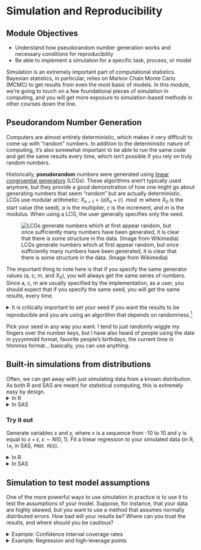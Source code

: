 # Simulation and Reproducibility {#simulation}

## Module Objectives {-}

- Understand how pseudorandom number generation works and necessary conditions for reproducibility
- Be able to implement a simulation for a specific task, process, or model

Simulation is an extremely important part of computational statistics. Bayesian statistics, in particular, relies on Markov Chain Monte Carlo (MCMC) to get results from even the most basic of models. In this module, we're going to touch on a few foundational pieces of simulation in computing, and you will get more exposure to simulation-based methods in other courses down the line. 

## Pseudorandom Number Generation

Computers are almost entirely deterministic, which makes it very difficult to come up with "random" numbers. In addition to the deterministic nature of computing, it's also somewhat important to be able to run the same code and get the same results every time, which isn't possible if you rely on truly random numbers. 

Historically, **pseudorandom** numbers were generated using [linear congruential generators](https://en.wikipedia.org/wiki/Linear_congruential_generator) (LCGs). These algorithms aren't typically used anymore, but they provide a good demonstration of how one might go about generating numbers that seem "random" but are actually deterministic. LCGs use modular arithmetic: $X_{n+1} = (aX_n + c) \mod m$ where $X_0$ is the start value (the seed), $a$ is the multiplier, $c$ is the increment, and $m$ is the modulus. When using a LCG, the user generally specifies only the seed. 

![LCGs generate numbers which at first appear random, but once sufficiently many numbers have been generated, it is clear that there is some structure in the data. (Image from Wikimedia)](https://upload.wikimedia.org/wikipedia/commons/a/a3/Lcg_3d.gif)

The important thing to note here is that if you specify the same generator values (a, c, m, and $X_0$), you will always get the same series of numbers. Since a, c, m are usually specified by the implementation, as a user, you should expect that if you specify the same seed, you will get the same results, every time.

<details><summary>It is critically important to set your seed if you want the results to be reproducible and you are using an algorithm that depends on randomness.^[I once helped a friend fit a model for their masters thesis using Simulated Annealing (which relies on random seeds). We got brilliant results, but couldn't ever reproduce them, because I hadn't set the seed first and we never could figure out what the original seed was. Learn from my mistakes.]</summary> Once you set your seed, the remaining results will only be reproducible if you generate the same set of random numbers every time. 

```r
set.seed(342512)

# Get 10 numbers after the seed is set
sample(1:100, 10)

# Compute something else that depends on randomness
mean(rnorm(50))

# Get 10 more numbers
sample(1:100, 10)
```

Compare the results above to these results:

```r
set.seed(342512)

# Get 10 numbers after the seed is set
sample(1:100, 10)

# Compute something else that depends on randomness
mean(rnorm(30))

# Get 10 more numbers
sample(1:100, 10)
```

Notice how the results have changed? To make my documents more reproducible, I will sometimes set a new seed at the start of an important chunk, even if I've already set the seed earlier. This introduces certain "fixed points" where results won't change immediately after I've re-set the seed. This is particularly important when I'm generating bootstrap estimates, fitting models, or simulating data for graphics experiments.
</details>

Pick your seed in any way you want. I tend to just randomly wiggle my fingers over the number keys, but I have also heard of people using the date in yyyymmdd format, favorite people's birthdays, the current time in hhmmss format... basically, you can use anything. 

## Built-in simulations from distributions

Often, we can get away with just simulating data from a known distribution. As both R and SAS are meant for statistical computing, this is extremely easy by design. 
<details><summary>In R</summary>
You can see the various distribution options using `?Distributions`. In general, `dxxx` is the PDF/PMF, `pxxx` is the CDF, `qxxx` is the quantile function, and `rxxx` gives you random nubmers generated from the distribution. (`xxx`, obviously, is whatever distribution you're looking to use.)

```r
library(tibble)
library(dplyr)
library(tidyr)
library(ggplot2)
set.seed(109025879)

tibble(
  norm = rnorm(500),
  gamma = rgamma(500, shape = 3, scale = 1),
  exp = rexp(500, rate = 1), # R uses a exp(-ax) 
  t = rt(500, df = 5),
  chisq = rchisq(500, 5)
) %>%
  pivot_longer(1:5, names_to = "dist", values_to = "value") %>%
  ggplot(aes(x = value)) + geom_density() + facet_wrap(~dist, scales = "free", nrow = 1)
```
</details>
<details><summary>In SAS</summary>
You can see the [various distribution options](https://documentation.sas.com/?docsetId=lefunctionsref&docsetTarget=p0fpeei0opypg8n1b06qe4r040lv.htm&docsetVersion=9.4&locale=en) in the RAND documentation. 
```sashtml
%let N=500; /* size of sample */
  
DATA sample;
call streaminit(12532);
DO i = 1 to &N; /* &N is the value of the macro variable defined above */
  id = i;
  norm = rand("Normal", 0, 1);
  gamma = rand("Gamma", 3, 1);
  exp = rand("Exponential", 1); /* SAS uses 1/a exp(-x/a) */
  t = rand("T", 5);
  chisq = rand("Chisq", 5);
  OUTPUT;
END;
RUN;

PROC TRANSPOSE data=sample out=longsample
  (rename=(COL1 = value)) /* rename output variable ('values_to') */
  NAME = dist /* where the column names go ('names_to') */
;
  BY id;
  VAR norm gamma exp t chisq;
RUN;

PROC SGPANEL data=longsample;
PANELBY dist / COLUMNS = 5 UNISCALE = ROW NOVARNAME;
  DENSITY value / TYPE = KERNEL;
RUN;
```
</details>

### Try it out {- .tryitout}
Generate variables x and y, where x is a sequence from -10 to 10 and y is equal to $x + \epsilon$, $\epsilon \sim N(0, 1)$. Fit a linear regression to your simulated data (in R, `lm`, in SAS, `PROC REG`).

<details><summary>In R</summary>
```r
set.seed(20572983)
data <- tibble(x = seq(-10, 10, .1), 
               y = x + rnorm(length(x)))
regression <- lm(y ~ x, data = data)
summary(regression)
```
</details>
<details><summary>In SAS</summary>
```sashtml
DATA tmp;
call streaminit(20572983);
DO i = -10 to 10 by .1;
  x = i;
  y = x + rand("Normal");
  OUTPUT;
END;
RUN;

PROC REG data = tmp;
MODEL y = x;
RUN;
```
</details>


## Simulation to test model assumptions

One of the more powerful ways to use simulation in practice is to use it to test the assumptions of your model. Suppose, for instance, that your data are highly skewed, but you want to use a method that assumes normally distributed errors. How bad will your results be? Where can you trust the results, and where should you be cautious?

<details><summary>Example: Confidence Interval coverage rates</summary>
Suppose, for instance, that we have a lognormal distribution (highly skewed) and we want to compute a 95% confidence interval for the mean of our data. 
```r
set.seed(40295023)

sim <- tibble(
  id = rep(1:100, each = 25), # generate 100 samples of 25 points each
  ln_x = rnorm(25*100), # generate the normal deviates
  x = exp(ln_x), # transform into lognormal deviates
) %>%
  # this creates a 100-row data frame, with one row for each id. 
  # the columns x, ln_x are stored in the data list-column as a tibble.
  nest(data = c(x, ln_x))
  
head(sim)
sim$data[[1]]
```

```r
options(digits = 3)
```
You want to assess the coverage probability of a confidence interval computed under two different modeling scenarios: 

1. Working with the log-transformed values, ln(x), and then transform the computed interval back
2. Working with the raw values, x, compute an interval assuming the data are symmetric, essentially treating the lognormal distribution as if it were normal.

Under scenario 1, our theoretical interval should be exp((-1.96/5, 1.96/5)) (because $\mu$ is 0, and $\sigma$ is 1, so $SE(\overline x) = 1/\sqrt{25} = 1/5$). $(`r exp(-1.96/5)`,`r exp(1.96/5)`)$

Under scenario 2, the expected value of the lognormal distribution is $\exp(1/2) = `r exp(.5)`$, the variance is $(\exp(1) - 1)(\exp(1)) = `r (exp(1) - 1)*exp(1)`$ and our theoretical interval should be $(`r exp(.5) - 1.96*sqrt((exp(1) - 1)*exp(1))/5`, `r exp(.5) + 1.96*sqrt((exp(1) - 1)*exp(1))/5`)$. Note that this interval contains 0, which is implausible for lognormally distributed data. 

Note that our expected values are different under scenario 1 and scenario 2: in scenario 1 we are computing an interval for $\mu$, in scenario 2, we are computing an interval for the population mean, which is $\exp(\mu + .5\sigma^2)$. Both are valid quantities we might be interested in, but they do not mean the same thing. 

::: note
Note that the `purrr::map` notation specifies that we're using the `map` function from the `purrr` package. When functions are named generically, and there may be more than one package with a function name, it is often more readable to specify the package name along with the function.

`purrr::map` takes an argument and for each "group" calls the compute_interval function, storing the results in `res`. So each row in `res` is a 1x2 tibble with columns lb and ub.

This pattern is very useful in all sorts of applications. I wish we had time to cover purrr explicitly, but I at least want to expose you to how clean it makes your code.
:::

```r
compute_interval <- function(x) {
  s1 <- exp(mean(log(x)) + c(-1, 1) * qnorm(.975) * sd(log(x))/sqrt(length(x)))
  s2 <- mean(x) + c(-1, 1) * qnorm(.975) * sd(x)/sqrt(length(x))
  tibble(scenario = c("scenario_1", "scenario_2"),
         mean = c(1, exp(1/2)),
         lb = c(s1[1], s2[1]), ub = c(s1[2], s2[2]),
         in_interval = (lb < mean) & (ub > mean))
}


sim_long <- sim %>%
  # This line takes each data entry and computes an interval for x.
  # .$x is code for take the argument you passed in to map and get the x column
  mutate(res = purrr::map(data, ~compute_interval(.$x))) %>%
  # this "frees" res and we end up with two columns: lb and ub, for each scenario
  unnest(res)
  

ci_df <- tibble(scenario = c("scenario_1", "scenario_2"),
                mu = c(1, exp(1/2)),
                lb = c(exp(-1.96/5), exp(.5) - 1.96*sqrt((exp(1) - 1)*exp(1))/5),
                ub = c(exp(1.96/5), exp(.5) + 1.96*sqrt((exp(1) - 1)*exp(1))/5))


ggplot() + 
  geom_rect(aes(xmin = lb, xmax = ub, ymin = -Inf, ymax = Inf), 
            data = ci_df,
            fill = "grey", alpha = .5, color = NA) + 
  geom_vline(aes(xintercept = mu), data = ci_df) + 
  geom_segment(aes(x = lb, xend = ub, y = id, yend = id, color = in_interval),
               data = sim_long) + 
  scale_color_manual(values = c("red", "black")) + 
  theme_bw() + 
  facet_wrap(~scenario)
```

From this, we can see that working with the log-transformed, normally distributed results has better coverage probability than working with the raw data and computing the population mean: the estimates in the latter procedure have lower coverage probability, and many of the intervals are much wider than necessary; in some cases, the interval actually lies outside of the domain. 
</details>

<details><summary>Example: Regression and high-leverage points</summary>
What happens if we have one high-leverage point (e.g. a point which is an outlier in both x and y)? How pathological do our regression coefficient estimates get?

The challenging part here is to design a data generating mechanism.
```r
gen_data <- function(n = 30, o = 1, error_sd = 2) {
  # generate the main part of the regression data
  data <- tibble(x = rnorm(n = n - o, mean = seq(-10, 10, length.out = n - o), sd = .1),
                 y = x + rnorm(length(x), mean = 0, sd = error_sd))
  # generate the outlier - make it at ~(-10, 5)
  outdata <- tibble(x = rnorm(o, -10), y = rnorm(o, 5, error_sd))
  bind_rows(data, outdata)
}

sim_data <- tibble(
  id = 1:300,
  o = rep(0:2, each = 100),
  # call gen_data for each row in sim_data, but don't really use id as a parameter.
  data = purrr::map(o, ~gen_data(o = .)) 
)

head(sim_data)

# plot a few datasets just to check they look like we expect:
sim_data %>%
  filter(id %% 100 < 3) %>%
  unnest(data) %>%
  ggplot(aes(x = x, y = y)) + 
  geom_point() + 
  facet_grid(id %% 100 ~ o )


library(broom) # the broom package cleans up model objects to tidy form

sim_data <- sim_data %>%
  # fit linear regression
  mutate(model = purrr::map(data, ~lm(y ~ x, data = .)))  %>%
  mutate(tidy_model = purrr::map(model, tidy))

# Get the coefficients out
tidy_coefs <- select(sim_data, id, o, tidy_model) %>%
  unnest(tidy_model) %>%
  mutate(group = case_when(o == 0 ~ "No HLPs",
                           o == 1 ~ "1 HLP",
                           o == 2 ~ "2 HLPs") %>%
           factor(levels = c("No HLPs", "1 HLP", "2 HLPs")))

ggplot(tidy_coefs, aes(x = estimate, color = group)) + 
  facet_grid(term ~ .) + 
  geom_density()
```

Obviously, you should experiment with different methods of generating a high-leverage point (maybe use a different distribution?) but this generating mechanism is simple enough for our purposes and shows that the addition of high leverage points biases the true values (slope = 1, intercept = 0).
<details>

[Here is a similar example worked through in SAS with IML](https://blogs.sas.com/content/iml/2016/09/08/coverage-probability-confidence-intervals.html). Note the use of BY-group processing to analyze each group at once - this is very similar to the use of `purrr::map()` in the R code. 


### Try it out {- .tryitout}

Let's explore what happens to estimates when certain observations are censored. Suppose we have a poorly-designed digital thermometer which cannot detect temperatures above 102$^\circ F$; for these temperatures, the thermometer will record a value of 102.0. 

It is estimated that normal body temperature for dogs and cats is 101 to 102.5 degrees Fahrenheit, and values above 104 degrees F are indicative of illness. Given that you have this poorly calibrated thermometer, design a simulation which estimates the average temperature your thermometer would record for a sample of 100 dogs or cats, and determine the magnitude of the effect of the thermometer's censoring. 

<details><summary>Hint</summary>
If most pets have a normal body temperature between 101 and 102.5 degrees, can you use these bounds to determine appropriate parameters for a normal distribution? What if you assume that 101 and 102.5 are the 2SD bounds?
</details>

<details><summary>Solution</summary>
If 101 and 102.5 are the anchor points we have, let's assume that 95% of normal pet temperatures fall in that range. So our average temperature would be 101.75, and our standard deviation would be .75/2 = 0.375. 

We can simulate 1000 observations from $N(101.75, 0.375)$, create a new variable which truncates them at 102, and compute the mean of both variables to determine just how biased our results are.

```sashtml
DATA dogtemp;
  call streaminit(20572983);
  DO i = 1 to 1000;
    actual = rand("Normal", 101.75, 0.375);
    IF actual > 102 THEN read = 102;
    IF actual <= 102 THEN read = actual;
  OUTPUT;
END;
RUN;

PROC MEANS DATA = dogtemp;
  VAR actual read;
RUN;
```

```r
set.seed(204209527)
dogtemp <- tibble(
  actual = rnorm(1000, 101.75, 0.375),
  read = pmin(actual, 102)
) 
dogtemp %>%
  summarize_all(mean)

```
The effect of the thermometer's censoring in both cases is around 0.06 degrees F. 
</details>

## Monte Carlo methods

[Monte carlo methods](https://en.wikipedia.org/wiki/Monte_Carlo_method) are methods which rely on repeated random sampling in order to solve numerical problems. Often, the types of problems approached with MC methods are extremely difficult or impossible to solve analytically. 

In general, a MC problem involves these steps:

1. Define the input domain
2. Generate inputs randomly from an appropriate probability distribution
3. Perform a computation using those inputs
4. Aggregate the results. 

<details><summary>Let's try it out by using MC simulation to estimate the number of uniform (0,1) random variables needed for the sum to exceed 1. </summary>

More precisely, if $u_i \sim U(0,1)$, where \sum_{i=1}^k u_i > 1, what is the expected value of $k$?

1. In this simulation, our input domain is [0,1].
2. Our input is $u_i \sim U(0,1)$
3. We generate new $u_i$ until $\sum_{i=1}^k > 1$ and save the value of $k$
4. We average the result of $N$ such simulations.

```r
options(digits = 8)
```

```r
# It's easier to think through the code if we write it inefficiently first
sim_fcn <- function() {
  usum <- 0
  k <- 0
  # prevent infinite loops by monitoring the value of k as well
  while (usum < 1 & k < 15) {
    usum <- runif(1) + usum
    k <- k + 1
  }
  return(k)
}

set.seed(302497852)
res <- tibble(k = replicate(1000, sim_fcn(), simplify = T))

mean(res$k)
```
If we want to see whether the result converges to something, we can increase the number of trials we run:

```r
set.seed(20417023)

sim_res <- tibble(samp = replicate(250000, sim_fcn(), simplify = T)) 

sim_res <- sim_res %>%
  mutate(running_avg_est = cummean(samp),
         N = row_number())

ggplot(aes(x = N, y = running_avg_est), data = sim_res) + 
  geom_hline(yintercept = exp(1), color = "red") + 
  geom_line()
```

The expected number of uniform RV draws required to sum to 1 is $e$!

[Explanation of why this works](https://www.jstor.org/stable/2685243)
</details>

Monte Carlo methods are often used to approximate the value of integrals which do not have a closed-form (in particular, these integrals tend to pop up frequently in Bayesian methods). Suppose you want to integrate $$\int_0^1 e^{-x^3}dx$$. 

You could set up Riemann integration and evaluate the integral using a sum over $K$ points, but that approach only converges for smooth functions (and besides, that's boring calc 2 stuff, right?). 

Instead, let's observe that this is equivalent to $\int_0^1 e^{-x^3}\cdot 1 dx$, where $p(x) = 1$ for a uniform random variable. That is, this integral can be written as the expected value of the function over the interval $[0,1]$. What if we just generate a bunch of uniform(0,1) variables, evaluate the value of the function at that point, and average the result?

<details><summary>Implementation</summary>
```r
set.seed(20491720)
fn <- function(x) exp(-x^3)

sim_data <- tibble(x = runif(100000),
                   y = fn(x))
mean(sim_data$y)

```

```sashtml
DATA tmp;
CALL streaminit(20283492);
  DO i = 1 to 100000;
    x = RAND("Uniform", 0, 1);
    y = EXP(-x**3);
    OUTPUT;
  END;
RUN;

PROC MEANS data=tmp;
  VAR y;
RUN;

```

You can use the law of large numbers to prove that this approach will converge. 
[Example stolen from this set of lecture notes](http://faculty.washington.edu/yenchic/17Sp_403/Lec2_MonteCarlo.pdf)
</details>

### Try it out {- .tryitout}
Buffon's needle is a mathematical problem which can be boiled down to a simple physical simulation. Read [this science friday description of the problem](https://www.sciencefriday.com/articles/estimate-pi-by-dropping-sticks/) and develop a monte carlo simulation method which estimates $\pi$ using the Buffon's needle method. Your method should be a function which 

- allows the user to specify how many sticks are dropped
- plots the result of the physical simulation
- prints out a numerical estimate of pi.

<details><summary>Solution</summary>

Let's start out with horizontal lines at 0 and 1, and set our stick length to 1. We need to randomly generate a position (of one end of the stick) and an angle. Note that the position in $x$ doesn't actually make much of a difference (since what we care about is the $y$ coordinates), but we can draw a picture if we generate $x$ as well. 

```r
needle_sim <- function(sticks = 100) {
  df <- tibble(xstart = runif(sticks, 0, 10), 
         ystart = runif(sticks, 0, 1), 
         angle = runif(sticks, 0, 360),
         xend = xstart + cos(angle/180*pi), 
         yend = ystart + sin(angle/180*pi)
  ) %>%
    # We can see if a stick crosses a line if the floor() function of ystart is 
    # different than floor(yend). Note this only works for integer line values...
  mutate(crosses_line = floor(ystart) != floor(yend)) 
  
  
  gg <- ggplot() + 
  geom_hline(yintercept = c(0, 1)) + 
  geom_segment(aes(x = xstart, y = ystart, xend = xend, yend = yend,
                   color = crosses_line), data = df) + 
  coord_fixed()
  
  return(list(est = 2 * sticks/ sum(df$crosses_line), plot = gg))
}

needle_sim(10)

needle_sim(100)

needle_sim(1000)

needle_sim(10000)
```

[This blog post contains code for a SAS implementation](https://blogs.sas.com/content/iml/2012/01/04/simulation-of-buffons-needle-in-sas-2.html)
</details>

## References

- [Simulation](https://bookdown.org/rdpeng/rprogdatascience/simulation.html) (R programming for Data Science chapter)

- [Simulation](http://rstudio-pubs-static.s3.amazonaws.com/302783_75485bd9eb4646698f534a4833a026e5.html#_simulation_) - R Studio lesson

- [Simulation, focusing on statistical modeling](http://www.columbia.edu/~cjd11/charles_dimaggio/DIRE/resources/R/simRreg.pdf) (R)

- [Simulating Data with SAS](https://support.sas.com/content/dam/SAS/support/en/books/simulating-data-with-sas/65378_excerpt.pdf) (Excerpt)

- [Simulating a Drunkard's Walk in 2D in SAS](https://blogs.sas.com/content/iml/2015/08/12/2d-drunkards-walk.html)

- [Simulation from a triangle distribution (SAS)](https://blogs.sas.com/content/iml/2015/07/22/sim-triangular-distrib.html)

- [Simulating the Monty Hall problem (SAS)](https://blogs.sas.com/content/iml/2015/04/01/monty-hall.html)

- [When to use `purrr`](https://education.rstudio.com/blog/2020/07/teaching-the-tidyverse-in-2020-part-4-when-to-purrr/) (part of the 'teaching the tidyverse' series) - essentially, purrr is a great intro to functional programming, but there are other ways to solve iterative problems in R as well, and some of them are easier than purrr (but purrr is a general approach that is very powerful). 
